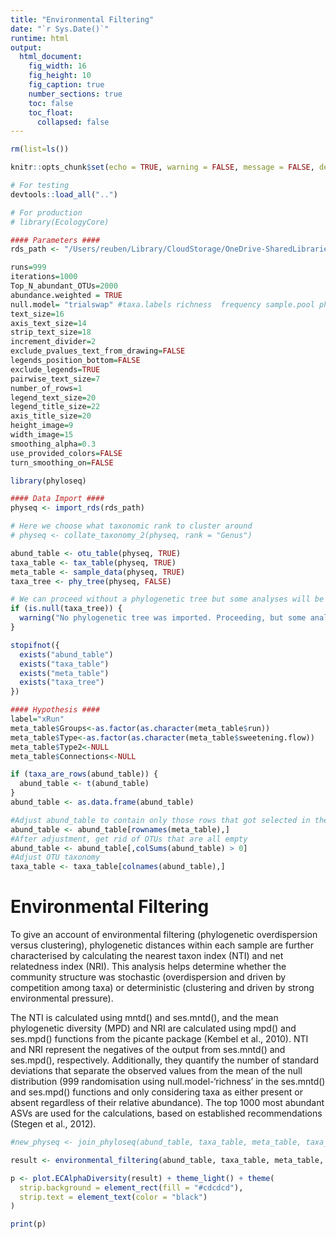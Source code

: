 ```yaml
---
title: "Environmental Filtering"
date: "`r Sys.Date()`"
runtime: html
output: 
  html_document:
    fig_width: 16
    fig_height: 10
    fig_caption: true
    number_sections: true
    toc: false
    toc_float:
      collapsed: false
---
```


```r
rm(list=ls())

knitr::opts_chunk$set(echo = TRUE, warning = FALSE, message = FALSE, dev = 'pdf')

# For testing
devtools::load_all("..")

# For production
# library(EcologyCore)
```

```r
#### Parameters ####
rds_path <- "/Users/reuben/Library/CloudStorage/OneDrive-SharedLibraries-CranfieldUniversity/Sophie Bretagne - Shared/data/experiment_genus.rds"

runs=999
iterations=1000
Top_N_abundant_OTUs=2000
abundance.weighted = TRUE
null.model= "trialswap" #taxa.labels richness  frequency sample.pool phylogeny.pool independentswap trialswap
text_size=16
axis_text_size=14
strip_text_size=18
increment_divider=2
exclude_pvalues_text_from_drawing=FALSE
legends_position_bottom=FALSE
exclude_legends=TRUE
pairwise_text_size=7
number_of_rows=1
legend_text_size=20
legend_title_size=22
axis_title_size=20
height_image=9
width_image=15
smoothing_alpha=0.3
use_provided_colors=FALSE
turn_smoothing_on=FALSE
```

```r
library(phyloseq)

#### Data Import ####
physeq <- import_rds(rds_path)

# Here we choose what taxonomic rank to cluster around
# physeq <- collate_taxonomy_2(physeq, rank = "Genus")

abund_table <- otu_table(physeq, TRUE)
taxa_table <- tax_table(physeq, TRUE)
meta_table <- sample_data(physeq, TRUE)
taxa_tree <- phy_tree(physeq, FALSE)

# We can proceed without a phylogenetic tree but some analyses will be unavailable
if (is.null(taxa_tree)) {
  warning("No phylogenetic tree was imported. Proceeding, but some analyses may be unavailable.")
}
```

```r
stopifnot({
  exists("abund_table")
  exists("taxa_table")
  exists("meta_table")
  exists("taxa_tree")
})
```

```r
#### Hypothesis ####
label="xRun"
meta_table$Groups<-as.factor(as.character(meta_table$run))
meta_table$Type<-as.factor(as.character(meta_table$sweetening.flow))
meta_table$Type2<-NULL
meta_table$Connections<-NULL
```

```r
if (taxa_are_rows(abund_table)) {
  abund_table <- t(abund_table)
}
abund_table <- as.data.frame(abund_table)

#Adjust abund_table to contain only those rows that got selected in the Hypothesis space
abund_table <- abund_table[rownames(meta_table),]
#After adjustment, get rid of OTUs that are all empty
abund_table <- abund_table[,colSums(abund_table) > 0]
#Adjust OTU taxonomy
taxa_table <- taxa_table[colnames(abund_table),]
```

# Environmental Filtering

To give an account of environmental filtering (phylogenetic overdispersion versus clustering), phylogenetic distances within each sample are further characterised by calculating the nearest taxon index (NTI) and net relatedness index (NRI). This analysis helps determine whether the community structure was stochastic (overdispersion and driven by competition among taxa) or deterministic (clustering and driven by strong environmental pressure). 

The NTI is calculated using mntd() and ses.mntd(), and the mean phylogenetic diversity (MPD) and NRI are calculated using mpd() and ses.mpd() functions from the picante package (Kembel et al., 2010). NTI and NRI represent the negatives of the output from ses.mntd() and ses.mpd(), respectively. Additionally, they quantify the number of standard deviations that separate the observed values from the mean of the null distribution (999 randomisation using null.model-‘richness’ in the ses.mntd() and ses.mpd() functions and only considering taxa as either present or absent regardless of their relative abundance). The top 1000 most abundant ASVs are used for the calculations, based on established recommendations (Stegen et al., 2012). 

```r
#new_physeq <- join_phyloseq(abund_table, taxa_table, meta_table, taxa_tree)

result <- environmental_filtering(abund_table, taxa_table, meta_table, taxa_tree)
```

```r
p <- plot.ECAlphaDiversity(result) + theme_light() + theme(
  strip.background = element_rect(fill = "#cdcdcd"),
  strip.text = element_text(color = "black")
)

print(p)
```
